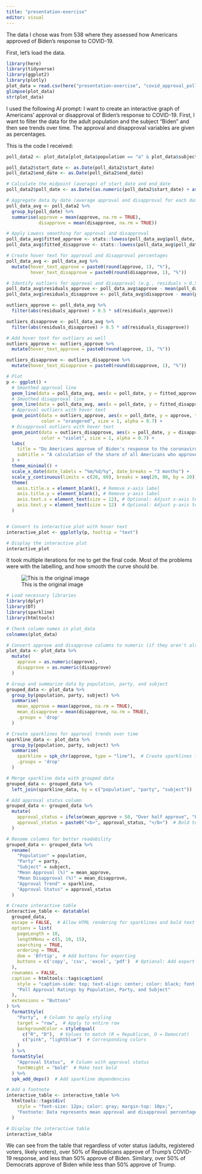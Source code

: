 ```yaml
---
title: "presentation-exercise"
editor: visual
---
```


The data I chose was from 538 where they assessed how Americans approved of Biden's response to COVID-19.

First, let's load the data.

```r
library(here)
library(tidyverse)
library(ggplot2)
library(plotly)
plot_data = read.csv(here("presentation-exercise", "covid_approval_polls.csv"))
glimpse(plot_data)
str(plot_data)
```

I used the following AI prompt: I want to create an interactive graph of Americans' approval or disapproval of Biden's response to COVID-19. First, I want to filter the data for the adult population and the subject "Biden" and then see trends over time. The approval and disapproval variables are given as percentages.

This is the code I received:

```r
poll_data2 <- plot_data[plot_data$population == "a" & plot_data$subject == "Biden", ]

poll_data2$start_date <- as.Date(poll_data2$start_date)
poll_data2$end_date <- as.Date(poll_data2$end_date)

# Calculate the midpoint (average) of start_date and end_date
poll_data2$poll_date <- as.Date((as.numeric(poll_data2$start_date) + as.numeric(poll_data2$end_date)) / 2, origin = "1970-01-01")

# Aggregate data by date (average approval and disapproval for each date)
poll_data_avg <- poll_data2 %>%
  group_by(poll_date) %>%
  summarise(approve = mean(approve, na.rm = TRUE),
            disapprove = mean(disapprove, na.rm = TRUE))

# Apply Lowess smoothing for approval and disapproval
poll_data_avg$fitted_approve <- stats::lowess(poll_data_avg$poll_date, poll_data_avg$approve, f = 0.05)$y
poll_data_avg$fitted_disapprove <- stats::lowess(poll_data_avg$poll_date, poll_data_avg$disapprove, f = 0.05)$y

# Create hover text for approval and disapproval percentages
poll_data_avg <- poll_data_avg %>%
  mutate(hover_text_approve = paste0(round(approve, 1), "%"),
         hover_text_disapprove = paste0(round(disapprove, 1), "%"))

# Identify outliers for approval and disapproval (e.g., residuals > 0.5 SD to highlight)
poll_data_avg$residuals_approve <- poll_data_avg$approve - mean(poll_data_avg$approve, na.rm = TRUE)
poll_data_avg$residuals_disapprove <- poll_data_avg$disapprove - mean(poll_data_avg$disapprove, na.rm = TRUE)

outliers_approve <- poll_data_avg %>% 
  filter(abs(residuals_approve) > 0.5 * sd(residuals_approve))

outliers_disapprove <- poll_data_avg %>% 
  filter(abs(residuals_disapprove) > 0.5 * sd(residuals_disapprove))

# Add hover text for outliers as well
outliers_approve <- outliers_approve %>%
  mutate(hover_text_approve = paste0(round(approve, 1), "%"))

outliers_disapprove <- outliers_disapprove %>%
  mutate(hover_text_disapprove = paste0(round(disapprove, 1), "%"))

# Plot
p <- ggplot() +
  # Smoothed approval line
  geom_line(data = poll_data_avg, aes(x = poll_date, y = fitted_approve), color = "orangered", size = 1) +
  # Smoothed disapproval line
  geom_line(data = poll_data_avg, aes(x = poll_date, y = fitted_disapprove), color = "violet", size = 1) +
  # Approval outliers with hover text
  geom_point(data = outliers_approve, aes(x = poll_date, y = approve, text = hover_text_approve), 
             color = "orangered", size = 1, alpha = 0.7) +
  # Disapproval outliers with hover text
  geom_point(data = outliers_disapprove, aes(x = poll_date, y = disapprove, text = hover_text_disapprove), 
             color = "violet", size = 1, alpha = 0.7) +
  labs(
    title = "Do Americans approve of Biden's response to the coronavirus crisis?",
    subtitle = "A calculation of the share of all Americans who approve of the president’s handling of the coronavirus outbreak"
  ) +
  theme_minimal() +
  scale_x_date(date_labels = "%m/%d/%y", date_breaks = "3 months") +
  scale_y_continuous(limits = c(20, 80), breaks = seq(20, 80, by = 20)) +
  theme(
    axis.title.x = element_blank(), # Remove x-axis label
    axis.title.y = element_blank(), # Remove y-axis label
    axis.text.x = element_text(size = 12), # Optional: Adjust x-axis text size
    axis.text.y = element_text(size = 12)  # Optional: Adjust y-axis text size
  )


# Convert to interactive plot with hover text
interactive_plot <- ggplotly(p, tooltip = "text")

# Display the interactive plot
interactive_plot
```

It took multiple iterations for me to get the final code. Most of the problems were with the labelling, and how smooth the curve should be.

![This is the original image](538_covid_poll.png)

```r
# Load necessary libraries
library(dplyr)
library(DT)
library(sparkline)
library(htmltools)

# Check column names in plot_data
colnames(plot_data)

# Convert approve and disapprove columns to numeric (if they aren't already)
plot_data <- plot_data %>%
  mutate(
    approve = as.numeric(approve),
    disapprove = as.numeric(disapprove)
  )

# Group and summarize data by population, party, and subject
grouped_data <- plot_data %>%
  group_by(population, party, subject) %>%
  summarise(
    mean_approve = mean(approve, na.rm = TRUE),
    mean_disapprove = mean(disapprove, na.rm = TRUE),
    .groups = 'drop'
  )

# Create sparklines for approval trends over time
sparkline_data <- plot_data %>%
  group_by(population, party, subject) %>%
  summarise(
    sparkline = spk_chr(approve, type = "line"),  # Create sparklines for approve column
    .groups = 'drop'
  )

# Merge sparkline data with grouped data
grouped_data <- grouped_data %>%
  left_join(sparkline_data, by = c("population", "party", "subject"))

# Add approval status column
grouped_data <- grouped_data %>%
  mutate(
    approval_status = ifelse(mean_approve > 50, "Over half approve", "Less than half approve"),
    approval_status = paste0("<b>", approval_status, "</b>")  # Bold text
  )

# Rename columns for better readability
grouped_data <- grouped_data %>%
  rename(
    "Population" = population,
    "Party" = party,
    "Subject" = subject,
    "Mean Approval (%)" = mean_approve,
    "Mean Disapproval (%)" = mean_disapprove,
    "Approval Trend" = sparkline,
    "Approval Status" = approval_status
  )

# Create interactive table
interactive_table <- datatable(
  grouped_data,
  escape = FALSE,  # Allow HTML rendering for sparklines and bold text
  options = list(
    pageLength = 10,
    lengthMenu = c(5, 10, 15),
    searching = TRUE,
    ordering = TRUE,
    dom = 'Bfrtip',  # Add buttons for exporting
    buttons = c('copy', 'csv', 'excel', 'pdf')  # Optional: Add export buttons
  ),
  rownames = FALSE,
  caption = htmltools::tags$caption(
    style = "caption-side: top; text-align: center; color: black; font-size: 16px;",
    "Poll Approval Ratings by Population, Party, and Subject"
  ),
  extensions = "Buttons"
) %>%
  formatStyle(
    "Party",  # Column to apply styling
    target = "row",  # Apply to entire row
    backgroundColor = styleEqual(
      c("R", "D"),  # Values to match (R = Republican, D = Democrat)
      c("pink", "lightblue")  # Corresponding colors
    )
  ) %>%
  formatStyle(
    "Approval Status",  # Column with approval status
    fontWeight = "bold"  # Make text bold
  ) %>%
  spk_add_deps()  # Add sparkline dependencies

# Add a footnote
interactive_table <- interactive_table %>%
  htmltools::tags$div(
    style = "font-size: 12px; color: gray; margin-top: 10px;",
    "Footnote: Data represents mean approval and disapproval percentages grouped by population, party, and subject."
  )

# Display the interactive table
interactive_table

```

We can see from the table that regardless of voter status (adults, registered voters, likely voters), over 50% of Republicans approve of Trump's COVID-19 response, and less than 50% approve of Biden. Similary, over 50% of Democrats approve of Biden while less than 50% approve of Trump.
